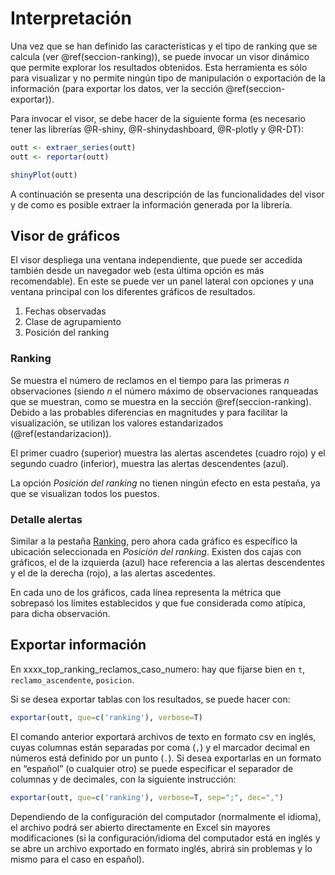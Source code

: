 # Interpretación {#capitulo-interpretacion}

Una vez que se han definido las características y el tipo de ranking que se calcula (ver \@ref(seccion-ranking)), se puede invocar un visor dinámico que permite explorar los resultados obtenidos. Esta herramienta es sólo para visualizar y no permite ningún tipo de manipulación o exportación de la información (para exportar los datos, ver la sección \@ref(seccion-exportar)).

Para invocar el visor, se debe hacer de la siguiente forma (es necesario tener las librerías @R-shiny, @R-shinydashboard, @R-plotly y @R-DT):

```r
outt <- extraer_series(outt)
outt <- reportar(outt)

shinyPlot(outt)
```

A continuación se presenta una descripción de las funcionalidades del visor y de como es posible extraer la información generada por la librería.


## Visor de gráficos

El visor despliega una ventana independiente, que puede ser accedida también desde un navegador web (esta última opción es más recomendable). En este se puede ver un panel lateral con opciones y una ventana principal con los diferentes gráficos de resultados.

1. Fechas observadas
1. Clase de agrupamiento
1. Posición del ranking

### Ranking {#seccion-plotly-ranking}

Se muestra el número de reclamos en el tiempo para las primeras $n$ observaciones (siendo $n$ el número máximo de observaciones ranqueadas que se muestran, como se muestra en la sección \@ref(seccion-ranking). Debido a las probables diferencias en magnitudes y para facilitar la visualización, se utilizan los valores estandarizados (\@ref(estandarizacion)).

El primer cuadro (superior) muestra las alertas ascendetes (cuadro rojo) y el segundo cuadro (inferior), muestra las alertas descendentes (azul).

La opción *Posición del ranking* no tienen ningún efecto en esta pestaña, ya que se visualizan todos los puestos.


### Detalle alertas {#seccion-plotly-detalle}

Similar a la pestaña [Ranking](#seccion-plotly-ranking), pero ahora cada gráfico es específico la ubicación seleccionada en *Posición del ranking*. Existen dos cajas con gráficos, el de la izquierda (azul) hace referencia a las alertas descendentes y el de la derecha (rojo), a las alertas ascedentes.

En cada uno de los gráficos, cada línea representa la métrica que sobrepasó los límites establecidos y que fue considerada como atípica, para dicha observación.


## Exportar información {#seccion-exportar}

En xxxx_top_ranking_reclamos_caso_numero: hay que fijarse bien en `t`, `reclamo_ascendente`, `posicion`.


Si se desea exportar tablas con los resultados, se puede hacer con:
  
```r
exportar(outt, que=c('ranking'), verbose=T)
```

El comando anterior exportará archivos de texto en formato csv en inglés, cuyas columnas están separadas por coma (`,`) y el marcador decimal en números está definido por un punto (`.`). Si desea exportarlas en un formato en "español" (o cualquier otro) se puede especificar el separador de columnas y de decimales, con la siguiente instrucción:
  
```r
exportar(outt, que=c('ranking'), verbose=T, sep=";", dec=",")
```

Dependiendo de la configuración del computador (normalmente el idioma), el archivo podrá ser abierto directamente en Excel sin mayores modificaciones (si la configuración/idioma del computador está en inglés y se abre un archivo exportado en formato inglés, abrirá sin problemas y lo mismo para el caso en español).